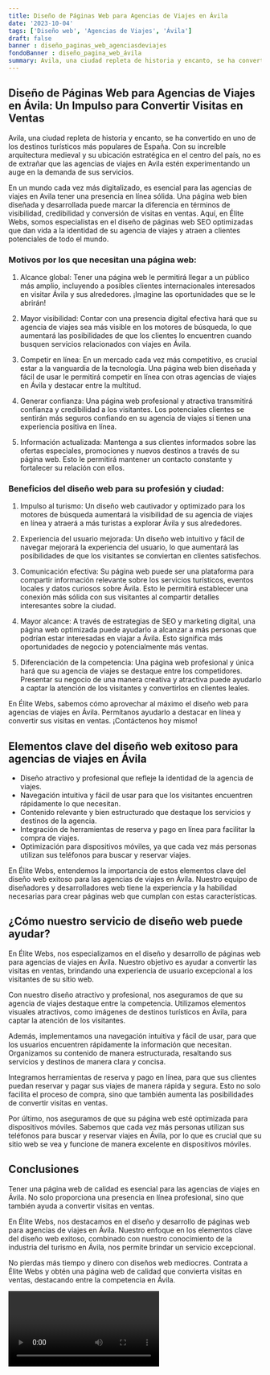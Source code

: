 ```yaml
---
title: Diseño de Páginas Web para Agencias de Viajes en Ávila
date: '2023-10-04'
tags: ['Diseño web', 'Agencias de Viajes', 'Ávila']
draft: false
banner : diseño_paginas_web_agenciasdeviajes
fondoBanner : diseño_pagina_web_ávila
summary: Avila, una ciudad repleta de historia y encanto, se ha convertido en uno de los destinos turísticos más populares de España. Con su increíble arquitectura medieval y su ubicación estratégica en el centro del país, no es de extrañar que las agencias de viajes en Avila estén experimentando un auge en la demanda de sus servicios.
---
```


## Diseño de Páginas Web para Agencias de Viajes en Ávila: Un Impulso para Convertir Visitas en Ventas

Avila, una ciudad repleta de historia y encanto, se ha convertido en uno de los destinos turísticos más populares de España. Con su increíble arquitectura medieval y su ubicación estratégica en el centro del país, no es de extrañar que las agencias de viajes en Avila estén experimentando un auge en la demanda de sus servicios.

En un mundo cada vez más digitalizado, es esencial para las agencias de viajes en Avila tener una presencia en línea sólida. Una página web bien diseñada y desarrollada puede marcar la diferencia en términos de visibilidad, credibilidad y conversión de visitas en ventas. Aquí, en Élite Webs, somos especialistas en el diseño de páginas web SEO optimizadas que dan vida a la identidad de su agencia de viajes y atraen a clientes potenciales de todo el mundo.

### Motivos por los que necesitan una página web:

1. Alcance global: Tener una página web le permitirá llegar a un público más amplio, incluyendo a posibles clientes internacionales interesados en visitar Ávila y sus alrededores. ¡Imagine las oportunidades que se le abrirán!

2. Mayor visibilidad: Contar con una presencia digital efectiva hará que su agencia de viajes sea más visible en los motores de búsqueda, lo que aumentará las posibilidades de que los clientes lo encuentren cuando busquen servicios relacionados con viajes en Ávila.

3. Competir en línea: En un mercado cada vez más competitivo, es crucial estar a la vanguardia de la tecnología. Una página web bien diseñada y fácil de usar le permitirá competir en línea con otras agencias de viajes en Ávila y destacar entre la multitud.

4. Generar confianza: Una página web profesional y atractiva transmitirá confianza y credibilidad a los visitantes. Los potenciales clientes se sentirán más seguros confiando en su agencia de viajes si tienen una experiencia positiva en línea.

5. Información actualizada: Mantenga a sus clientes informados sobre las ofertas especiales, promociones y nuevos destinos a través de su página web. Esto le permitirá mantener un contacto constante y fortalecer su relación con ellos.

### Beneficios del diseño web para su profesión y ciudad:

1. Impulso al turismo: Un diseño web cautivador y optimizado para los motores de búsqueda aumentará la visibilidad de su agencia de viajes en línea y atraerá a más turistas a explorar Ávila y sus alrededores.

2. Experiencia del usuario mejorada: Un diseño web intuitivo y fácil de navegar mejorará la experiencia del usuario, lo que aumentará las posibilidades de que los visitantes se conviertan en clientes satisfechos.

3. Comunicación efectiva: Su página web puede ser una plataforma para compartir información relevante sobre los servicios turísticos, eventos locales y datos curiosos sobre Ávila. Esto le permitirá establecer una conexión más sólida con sus visitantes al compartir detalles interesantes sobre la ciudad.

4. Mayor alcance: A través de estrategias de SEO y marketing digital, una página web optimizada puede ayudarlo a alcanzar a más personas que podrían estar interesadas en viajar a Ávila. Esto significa más oportunidades de negocio y potencialmente más ventas.

5. Diferenciación de la competencia: Una página web profesional y única hará que su agencia de viajes se destaque entre los competidores. Presentar su negocio de una manera creativa y atractiva puede ayudarlo a captar la atención de los visitantes y convertirlos en clientes leales.

En Élite Webs, sabemos cómo aprovechar al máximo el diseño web para agencias de viajes en Ávila. Permítanos ayudarlo a destacar en línea y convertir sus visitas en ventas. ¡Contáctenos hoy mismo!

<GifSeo />

<Cta />

## Elementos clave del diseño web exitoso para agencias de viajes en Ávila

- Diseño atractivo y profesional que refleje la identidad de la agencia de viajes.
- Navegación intuitiva y fácil de usar para que los visitantes encuentren rápidamente lo que necesitan.
- Contenido relevante y bien estructurado que destaque los servicios y destinos de la agencia.
- Integración de herramientas de reserva y pago en línea para facilitar la compra de viajes.
- Optimización para dispositivos móviles, ya que cada vez más personas utilizan sus teléfonos para buscar y reservar viajes.

En Élite Webs, entendemos la importancia de estos elementos clave del diseño web exitoso para las agencias de viajes en Ávila. Nuestro equipo de diseñadores y desarrolladores web tiene la experiencia y la habilidad necesarias para crear páginas web que cumplan con estas características.

## ¿Cómo nuestro servicio de diseño web puede ayudar?

En Élite Webs, nos especializamos en el diseño y desarrollo de páginas web para agencias de viajes en Ávila. Nuestro objetivo es ayudar a convertir las visitas en ventas, brindando una experiencia de usuario excepcional a los visitantes de su sitio web.

Con nuestro diseño atractivo y profesional, nos aseguramos de que su agencia de viajes destaque entre la competencia. Utilizamos elementos visuales atractivos, como imágenes de destinos turísticos en Ávila, para captar la atención de los visitantes.

Además, implementamos una navegación intuitiva y fácil de usar, para que los usuarios encuentren rápidamente la información que necesitan. Organizamos su contenido de manera estructurada, resaltando sus servicios y destinos de manera clara y concisa.

Integramos herramientas de reserva y pago en línea, para que sus clientes puedan reservar y pagar sus viajes de manera rápida y segura. Esto no solo facilita el proceso de compra, sino que también aumenta las posibilidades de convertir visitas en ventas.

Por último, nos aseguramos de que su página web esté optimizada para dispositivos móviles. Sabemos que cada vez más personas utilizan sus teléfonos para buscar y reservar viajes en Ávila, por lo que es crucial que su sitio web se vea y funcione de manera excelente en dispositivos móviles.

## Conclusiones

Tener una página web de calidad es esencial para las agencias de viajes en Ávila. No solo proporciona una presencia en línea profesional, sino que también ayuda a convertir visitas en ventas.

En Élite Webs, nos destacamos en el diseño y desarrollo de páginas web para agencias de viajes en Ávila. Nuestro enfoque en los elementos clave del diseño web exitoso, combinado con nuestro conocimiento de la industria del turismo en Ávila, nos permite brindar un servicio excepcional.

No pierdas más tiempo y dinero con diseños web mediocres. Contrata a Élite Webs y obtén una página web de calidad que convierta visitas en ventas, destacando entre la competencia en Ávila.

<Video />

<CtaBot job='Agencias de Viajes' city='Ávila'/>

<Gmaps query='Ávila+españa+maps' />